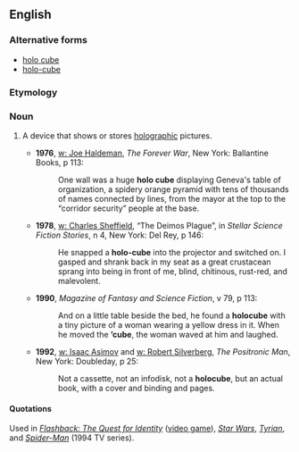 ==English==

===Alternative forms===
* [[holo cube]]
* [[holo-cube]]

===Etymology===
{{prefix|holo|cube}}

===Noun===
{{en-noun}}

# {{science fiction}} A device that shows or stores [[holographic]] pictures.
#* '''1976''', [[w: Joe Haldeman]], ''The Forever War'', New York: Ballantine Books, p 113:
#*: One wall was a huge '''holo cube''' displaying Geneva's table of organization, a spidery orange pyramid with tens of thousands of names connected by lines, from the mayor at the top to the “corridor security” people at the base.
#* '''1978''', [[w: Charles Sheffield]], “The Deimos Plague”, in ''Stellar Science Fiction Stories'', n 4, New York: Del Rey, p 146:
#*: He snapped a '''holo-cube''' into the projector and switched on. I gasped and shrank back in my seat as a great crustacean sprang into being in front of me, blind, chitinous, rust-red, and malevolent.
#* '''1990''', ''Magazine of Fantasy and Science Fiction'', v 79, p 113:
#*: And on a little table beside the bed, he found a '''holocube''' with a tiny picture of a woman wearing a yellow dress in it. When he moved the '''’cube''', the woman waved at him and laughed.
#* '''1992''', [[w: Isaac Asimov]] and [[w: Robert Silverberg]], ''The Positronic Man'', New York: Doubleday, p 25:
#*: Not a cassette, not an infodisk, not a '''holocube''', but an actual book, with a cover and binding and pages.

====Quotations====
Used in ''[[w:Flashback: The Quest for Identity|Flashback: The Quest for Identity]]'' ([[video game]]), ''[[w:Star Wars|Star Wars]]'', ''[[w:Tyrian (video game)|Tyrian]]'', and ''[[w:Spider-Man (1994 TV series)|Spider-Man]]'' (1994 TV series).